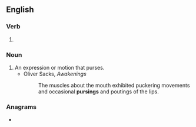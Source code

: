 ==English==

===Verb===
{{head|en|present participle}}

# {{present participle of|purse|lang=en|nocat=1}}

===Noun===
{{en-noun}}

# An expression or motion that purses.
#* Oliver Sacks, ''Awakenings''
#*: The muscles about the mouth exhibited puckering movements and occasional '''pursings''' and poutings of the lips.

===Anagrams===
* {{anagrams|en|Spurgin|pig runs|pig-runs|rings up}}